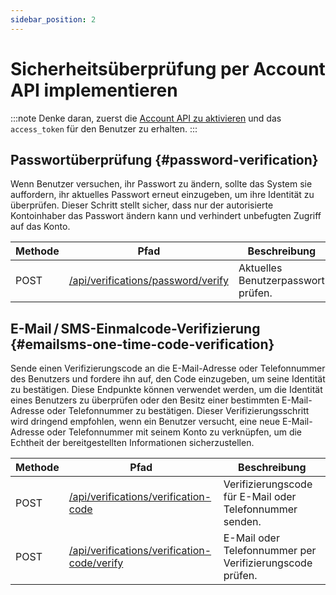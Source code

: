 ```yaml
---
sidebar_position: 2
---
```


# Sicherheitsüberprüfung per Account API implementieren

:::note
Denke daran, zuerst die [Account API zu aktivieren](/end-user-flows/account-settings/by-account-api) und das `access_token` für den Benutzer zu erhalten.
:::

## Passwortüberprüfung \{#password-verification}

Wenn Benutzer versuchen, ihr Passwort zu ändern, sollte das System sie auffordern, ihr aktuelles Passwort erneut einzugeben, um ihre Identität zu überprüfen. Dieser Schritt stellt sicher, dass nur der autorisierte Kontoinhaber das Passwort ändern kann und verhindert unbefugten Zugriff auf das Konto.

| Methode | Pfad                                                                                                            | Beschreibung                       |
| ------- | --------------------------------------------------------------------------------------------------------------- | ---------------------------------- |
| POST    | [/api/verifications/password/verify](https://openapi.logto.io/operation/operation-createverificationbypassword) | Aktuelles Benutzerpasswort prüfen. |

## E-Mail / SMS-Einmalcode-Verifizierung \{#emailsms-one-time-code-verification}

Sende einen Verifizierungscode an die E-Mail-Adresse oder Telefonnummer des Benutzers und fordere ihn auf, den Code einzugeben, um seine Identität zu bestätigen. Diese Endpunkte können verwendet werden, um die Identität eines Benutzers zu überprüfen oder den Besitz einer bestimmten E-Mail-Adresse oder Telefonnummer zu bestätigen. Dieser Verifizierungsschritt wird dringend empfohlen, wenn ein Benutzer versucht, eine neue E-Mail-Adresse oder Telefonnummer mit seinem Konto zu verknüpfen, um die Echtheit der bereitgestellten Informationen sicherzustellen.

| Methode | Pfad                                                                                                                             | Beschreibung                                             |
| ------- | -------------------------------------------------------------------------------------------------------------------------------- | -------------------------------------------------------- |
| POST    | [/api/verifications/verification-code](https://openapi.logto.io/operation/operation-createverificationbyverificationcode)        | Verifizierungscode für E-Mail oder Telefonnummer senden. |
| POST    | [/api/verifications/verification-code/verify](https://openapi.logto.io/operation/operation-verifyverificationbyverificationcode) | E-Mail oder Telefonnummer per Verifizierungscode prüfen. |
